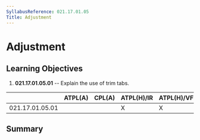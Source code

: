 ```yaml
---
SyllabusReference: 021.17.01.05
Title: Adjustment
---
```


# Adjustment

## Learning Objectives

1.  **021.17.01.05.01** -- Explain the use of trim tabs.

|                 | ATPL(A) | CPL(A) | ATPL(H)/IR | ATPL(H)/VFR | CPL(H) | IR  | CBIR(A) |
| --------------- | ------- | ------ | ---------- | ----------- | ------ | --- | ------- |
| 021.17.01.05.01 |         |        | X          | X           | X      |     |         |

## Summary
